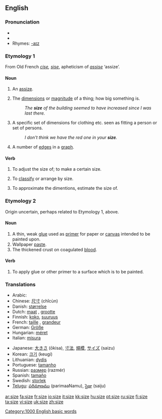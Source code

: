 ==English==
===Pronunciation===
*{{IPA|/saɪz/}}
*{{audio|en-us-size.ogg|Audio (US)}}
*Rhymes: [[Rhymes:English:-aɪz|-aɪz]]

===Etymology 1===
From Old French ''[[cise]], [[sise]]'', apheticism of ''[[assise]]'' ‘assize’.

====Noun====
{{en-noun}}

# {{dialectal}} An [[assize]].
# The [[dimensions]] or [[magnitude]] of a thing; how big something is.
#:''The '''size''' of the building seemed to have increased since I was last there.''
# A specific set of dimensions for clothing etc. seen as fitting a person or set of persons.
#:''I don't think we have the red one in your '''size'''.''
# {{graph theory}} A number of [[edges]] in a [[graph]].

====Verb====
{{en-verb|siz|ing}}

# {{transitive}} To adjust the size of; to make a certain size.
# {{transitive}} To [[classify]] or arrange by size.
# {{cattag|transitive|colloquial}} To approximate the dimentions, estimate the size of.

===Etymology 2===
Origin uncertain, perhaps related to Etymology 1, above.

====Noun====
{{en-noun}}

# A thin, weak [[glue]] used as [[primer]] for paper or [[canvas]] intended to be painted upon.
# Wallpaper [[paste]].
# The thickened crust on coagulated [[blood]].

====Verb====
{{en-verb|siz|ing}}

# {{transitive}} To apply glue or other primer to a surface which is to be painted.

===Translations===
{{rfc-trans}}
{{top}}
*Arabic: {{ARchar|[[حجم]]}} {{IPAchar|(ħájem)}} {{m}}
*Chinese: [[尺寸]] (chǐcùn)
*Danish: [[størrelse]] {{c}}
*Dutch: [[maat]] {{f}}, [[grootte]] {{f}}
*Finnish: [[koko#Finnish|koko]], [[suuruus]]
*French: [[taille]] {{f}}, [[grandeur]] {{f}}
*German: [[Größe]] {{f}}
*Hungarian: [[méret]]
*Italian: [[misura]] {{f}}
{{mid}}
*Japanese: [[大きさ]] (ōkisa), [[寸法]], [[規模]], [[サイズ]] (saizu)
*Korean: [[크기]] (keugi)
*Lithuanian: [[dydis]] {{m}}
*Portuguese: [[tamanho]] {{m}}
*Russian: [[размер]] (razmér) {{m}}
*Spanish: [[tamaño]] {{m}}
*Swedish: [[storlek]] {{c}}
*[[Telugu]]: [[పరిమాణము]] (parimaaNamu), [[సైజు]] (saiju)
{{bottom}}


[[Category:1000 English basic words]]

[[ar:size]]
[[fa:size]]
[[fr:size]]
[[io:size]]
[[it:size]]
[[kk:size]]
[[hu:size]]
[[pt:size]]
[[ru:size]]
[[fi:size]]
[[ta:size]]
[[vi:size]]
[[uk:size]]
[[zh:size]]